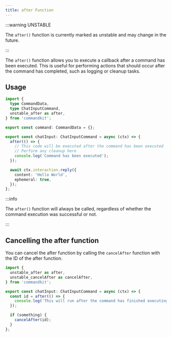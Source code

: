 ```yaml
---
title: after Function
---
```


:::warning UNSTABLE

The `after()` function is currently marked as unstable and may change
in the future.

:::

The `after()` function allows you to execute a callback after a
command has been executed. This is useful for performing actions that
should occur after the command has completed, such as logging or
cleanup tasks.

## Usage

```ts title="src/app/commands/ping.ts"
import {
  type CommandData,
  type ChatInputCommand,
  unstable_after as after,
} from 'commandkit';

export const command: CommandData = {};

export const chatInput: ChatInputCommand = async (ctx) => {
  after(() => {
    // This code will be executed after the command has been executed
    // Perform any cleanup here
    console.log('Command has been executed');
  });

  await ctx.interaction.reply({
    content: 'Hello World',
    ephemeral: true,
  });
};
```

:::info

The `after()` function will always be called, regardless of whether
the command execution was successful or not.

:::

## Cancelling the after function

You can cancel the after function by calling the `cancelAfter`
function with the ID of the after function.

```ts title="src/app/commands/ping.ts"
import {
  unstable_after as after,
  unstable_cancelAfter as cancelAfter,
} from 'commandkit';

export const chatInput: ChatInputCommand = async (ctx) => {
  const id = after(() => {
    console.log('This will run after the command has finished executing.');
  });

  if (something) {
    cancelAfter(id);
  }
};
```
